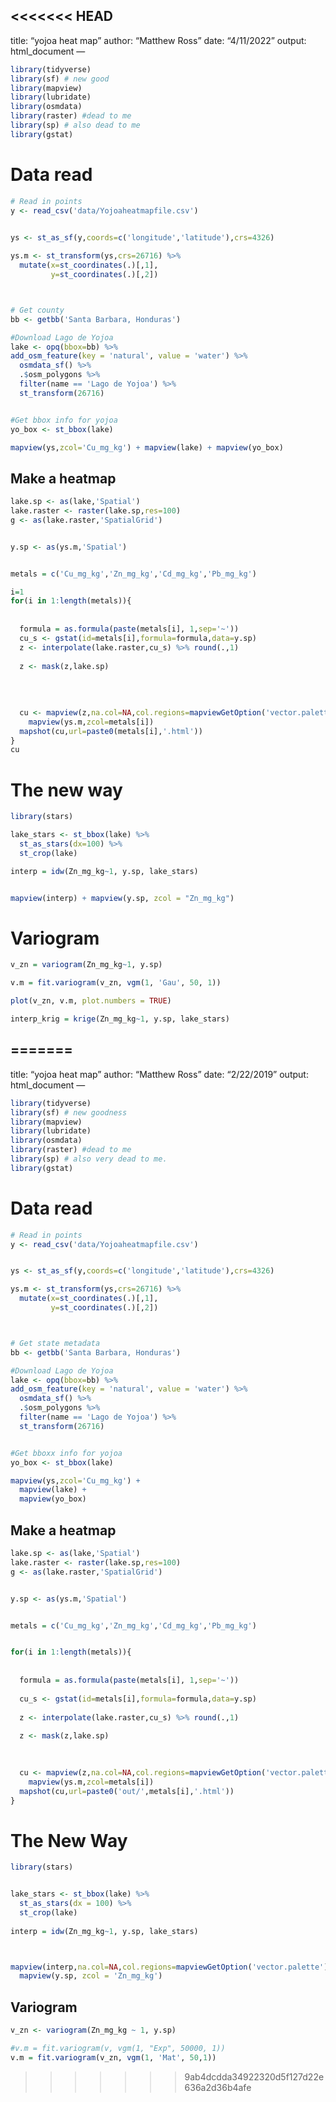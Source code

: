 <<<<<<< HEAD
---
title: "yojoa heat map"
author: "Matthew Ross"
date: "4/11/2022"
output: html_document
---

```r
library(tidyverse)
library(sf) # new good
library(mapview)
library(lubridate)
library(osmdata)
library(raster) #dead to me
library(sp) # also dead to me
library(gstat)

```


# Data read
```r
# Read in points
y <- read_csv('data/Yojoaheatmapfile.csv') 
  

ys <- st_as_sf(y,coords=c('longitude','latitude'),crs=4326) 

ys.m <- st_transform(ys,crs=26716) %>%
  mutate(x=st_coordinates(.)[,1],
         y=st_coordinates(.)[,2])



# Get county 
bb <- getbb('Santa Barbara, Honduras')

#Download Lago de Yojoa
lake <- opq(bbox=bb) %>%
add_osm_feature(key = 'natural', value = 'water') %>%
  osmdata_sf() %>%
  .$osm_polygons %>%
  filter(name == 'Lago de Yojoa') %>%
  st_transform(26716)


#Get bbox info for yojoa
yo_box <- st_bbox(lake)

mapview(ys,zcol='Cu_mg_kg') + mapview(lake) + mapview(yo_box)
```

## Make a heatmap
```r

lake.sp <- as(lake,'Spatial')
lake.raster <- raster(lake.sp,res=100)
g <- as(lake.raster,'SpatialGrid')


y.sp <- as(ys.m,'Spatial')


metals = c('Cu_mg_kg','Zn_mg_kg','Cd_mg_kg','Pb_mg_kg')

i=1
for(i in 1:length(metals)){
  
  
  formula = as.formula(paste(metals[i], 1,sep='~'))
  cu_s <- gstat(id=metals[i],formula=formula,data=y.sp)
  z <- interpolate(lake.raster,cu_s) %>% round(.,1)
  
  z <- mask(z,lake.sp)
  
  
  
  
  cu <- mapview(z,na.col=NA,col.regions=mapviewGetOption('vector.palette')) + 
    mapview(ys.m,zcol=metals[i])
  mapshot(cu,url=paste0(metals[i],'.html'))
}
cu
```


# The new way

```r
library(stars)

lake_stars <- st_bbox(lake) %>% 
  st_as_stars(dx=100) %>% 
  st_crop(lake)

interp = idw(Zn_mg_kg~1, y.sp, lake_stars)


mapview(interp) + mapview(y.sp, zcol = "Zn_mg_kg")
```

# Variogram

```r

v_zn = variogram(Zn_mg_kg~1, y.sp)

v.m = fit.variogram(v_zn, vgm(1, 'Gau', 50, 1))

plot(v_zn, v.m, plot.numbers = TRUE)

interp_krig = krige(Zn_mg_kg~1, y.sp, lake_stars)
```

=======
---
title: "yojoa heat map"
author: "Matthew Ross"
date: "2/22/2019"
output: html_document
---

```r
library(tidyverse)
library(sf) # new goodness
library(mapview)
library(lubridate)
library(osmdata)
library(raster) #dead to me
library(sp) # also very dead to me. 
library(gstat)

```


# Data read
```r
# Read in points
y <- read_csv('data/Yojoaheatmapfile.csv') 


ys <- st_as_sf(y,coords=c('longitude','latitude'),crs=4326) 

ys.m <- st_transform(ys,crs=26716) %>%
  mutate(x=st_coordinates(.)[,1],
         y=st_coordinates(.)[,2])



# Get state metadata
bb <- getbb('Santa Barbara, Honduras')

#Download Lago de Yojoa
lake <- opq(bbox=bb) %>%
add_osm_feature(key = 'natural', value = 'water') %>%
  osmdata_sf() %>%
  .$osm_polygons %>%
  filter(name == 'Lago de Yojoa') %>%
  st_transform(26716)


#Get bboxx info for yojoa
yo_box <- st_bbox(lake)

mapview(ys,zcol='Cu_mg_kg') + 
  mapview(lake) + 
  mapview(yo_box)
```

## Make a heatmap

```r

lake.sp <- as(lake,'Spatial')
lake.raster <- raster(lake.sp,res=100)
g <- as(lake.raster,'SpatialGrid')


y.sp <- as(ys.m,'Spatial')


metals = c('Cu_mg_kg','Zn_mg_kg','Cd_mg_kg','Pb_mg_kg')


for(i in 1:length(metals)){
  
  
  formula = as.formula(paste(metals[i], 1,sep='~'))
  
  cu_s <- gstat(id=metals[i],formula=formula,data=y.sp)
  
  z <- interpolate(lake.raster,cu_s) %>% round(.,1)
  
  z <- mask(z,lake.sp)
  

  
  cu <- mapview(z,na.col=NA,col.regions=mapviewGetOption('vector.palette')) + 
    mapview(ys.m,zcol=metals[i])
  mapshot(cu,url=paste0('out/',metals[i],'.html'))
}

```



# The New Way

```r
library(stars)


lake_stars <- st_bbox(lake) %>%
  st_as_stars(dx = 100) %>%
  st_crop(lake)
  
interp = idw(Zn_mg_kg~1, y.sp, lake_stars)



mapview(interp,na.col=NA,col.regions=mapviewGetOption('vector.palette')) + 
  mapview(y.sp, zcol = 'Zn_mg_kg')
```

## Variogram

```r

v_zn <- variogram(Zn_mg_kg ~ 1, y.sp)

#v.m = fit.variogram(v, vgm(1, "Exp", 50000, 1))
v.m = fit.variogram(v_zn, vgm(1, 'Mat', 50,1))


```

>>>>>>> 9ab4dcdda34922320d5f127d22e636a2d36b4afe
